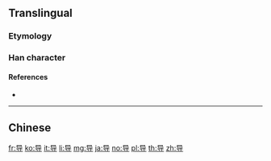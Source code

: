 {{character info/new}}
{{also|導}}
==Translingual==
{{stroke order|strokes=6}}

===Etymology===
{{Han simp|導|f=道|t=巳}}

===Han character===
{{Han char|rn=41|rad=寸|as=03|sn=6|four=|canj=RUDI|ids=⿱[[巳]][[寸]]}}

====References====
* {{Han ref|kx=0293.331|hdz=10504.020|uh=5BFC|ud=23548}}

----

==Chinese==
{{zh-see|導}}

[[fr:导]]
[[ko:导]]
[[it:导]]
[[li:导]]
[[mg:导]]
[[ja:导]]
[[no:导]]
[[pl:导]]
[[th:导]]
[[zh:导]]